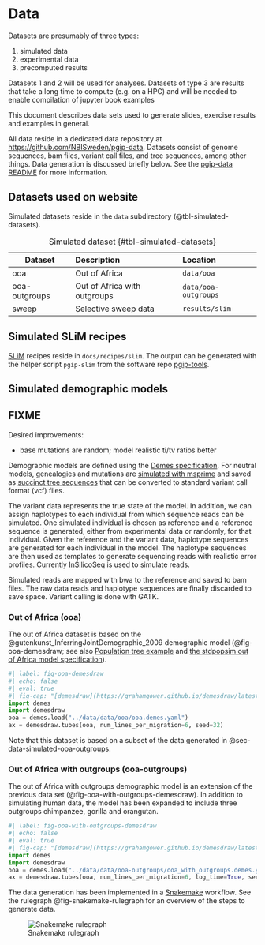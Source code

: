 # Data {#sec-exercise-data}

::: {.callout-note}

Datasets are presumably of three types:

1. simulated data
2. experimental data
3. precomputed results

Datasets 1 and 2 will be used for analyses. Datasets of type 3 are
results that take a long time to compute (e.g. on a HPC) and will be
needed to enable compilation of jupyter book examples

:::

::: {.callout-note}

This document describes data sets used to generate slides, exercise
results and examples in general.

:::

All data reside in a dedicated data repository at
<https://github.com/NBISweden/pgip-data>. Datasets consist of genome
sequences, bam files, variant call files, and tree sequences, among
other things. Data generation is discussed briefly below. See the
[pgip-data README](https://github.com/NBISweden/pgip-data/README.md)
for more information.

## Datasets used on website

Simulated datasets reside in the `data` subdirectory
(@tbl-simulated-datasets).


| Dataset       | Description                  | Location             |
|---------------|:-----------------------------|:---------------------|
| ooa           | Out of Africa                | `data/ooa`           |
| ooa-outgroups | Out of Africa with outgroups | `data/ooa-outgroups` |
| sweep         | Selective sweep data         | `results/slim`       |

: Simulated dataset {#tbl-simulated-datasets}

## Simulated SLiM recipes

[SLiM](https://messerlab.org/slim/) recipes reside in
`docs/recipes/slim`. The output can be generated with the helper
script `pgip-slim` from the software repo
[pgip-tools](https://github.com/NBISweden/pgip-tools).

## Simulated demographic models {#sec-simulated-demographic-models}

::: {.callout-warning}

## FIXME

Desired improvements:

- base mutations are random; model realistic ti/tv ratios better

:::

Demographic models are defined using the [Demes
specification](https://popsim-consortium.github.io/demes-spec-docs/main/introduction.html).
For neutral models, genealogies and mutations are [simulated with
msprime](https://tskit.dev/msprime/docs/stable/ancestry.html) and
saved as [succinct tree sequences](https://tskit.dev/learn.html#what)
that can be converted to standard variant call format (vcf) files.

The variant data represents the true state of the model. In addition,
we can assign haplotypes to each individual from which sequence reads
can be simulated. One simulated individual is chosen as reference and
a reference sequence is generated, either from experimental data or
randomly, for that individual. Given the reference and the variant
data, haplotype sequences are generated for each individual in the
model. The haplotype sequences are then used as templates to generate
sequencing reads with realistic error profiles. Currently
[InSilicoSeq](https://insilicoseq.readthedocs.io/en/latest/index.html)
is used to simulate reads.

Simulated reads are mapped with bwa to the reference and saved to bam
files. The raw data reads and haplotype sequences are finally
discarded to save space. Variant calling is done with GATK.


### Out of Africa (ooa) {#sec-data-simulated-ooa}

The out of Africa dataset is based on the
@gutenkunst_InferringJointDemographic_2009 demographic model
(@fig-ooa-demesdraw; see also
[Population tree example](https://tskit.dev/msprime/docs/stable/demography.html#population-tree)
and [the stdpopsim out of Africa model
specification](https://popsim-consortium.github.io/stdpopsim-docs/stable/catalog.html#sec_catalog_homsap_models_outofafrica_3g09)).

```python
#| label: fig-ooa-demesdraw
#| echo: false
#| eval: true
#| fig-cap: "[demesdraw](https://grahamgower.github.io/demesdraw/latest/quickstart.html) illustration of out of Africa model."
import demes
import demesdraw
ooa = demes.load("../data/data/ooa/ooa.demes.yaml")
ax = demesdraw.tubes(ooa, num_lines_per_migration=6, seed=32)
```

Note that this dataset is based on a subset of the data generated in
@sec-data-simulated-ooa-outgroups.

### Out of Africa with outgroups (ooa-outgroups) {#sec-data-simulated-ooa-outgroups}

The out of Africa with outgroups demographic model is an extension of
the previous data set (@fig-ooa-with-outgroups-demesdraw). In addition
to simulating human data, the model has been expanded to include three
outgroups chimpanzee, gorilla and orangutan.


```python
#| label: fig-ooa-with-outgroups-demesdraw
#| echo: false
#| eval: true
#| fig-cap: "[demesdraw](https://grahamgower.github.io/demesdraw/latest/quickstart.html) illustration of out of Africa model, including outgroups chimpanzee, gorilla, and orangutan. Note that the time scale is in log units."
import demes
import demesdraw
ooa = demes.load("../data/data/ooa-outgroups/ooa_with_outgroups.demes.yaml")
ax = demesdraw.tubes(ooa, num_lines_per_migration=6, log_time=True, seed=32)
```

The data generation has been implemented in a
[Snakemake](https://snakemake.readthedocs.io/en/stable/) workflow. See
the rulegraph  @fig-snakemake-rulegraph for an overview of the steps
to generate data.

![Snakemake rulegraph](../data/data/ooa-outgroups/rulegraph.png){#fig-snakemake-rulegraph}
